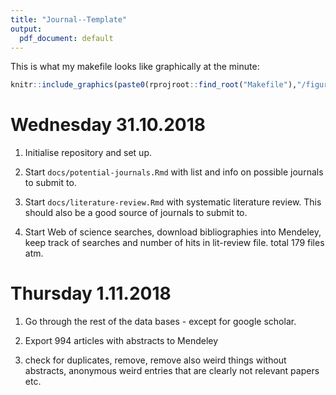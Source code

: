 ```yaml
---
title: "Journal--Template"
output:
  pdf_document: default
---
```



This is what my makefile looks like graphically at the minute:

```r
knitr::include_graphics(paste0(rprojroot::find_root("Makefile"),"/figures/make.png"))
```

# Wednesday 31.10.2018

1. Initialise repository and set up. 

2. Start `docs/potential-journals.Rmd` with list and info on possible journals to submit to. 

3. Start `docs/literature-review.Rmd` with systematic literature review. This should also be a good source of journals to submit to. 

4. Start Web of science searches, download bibliographies into Mendeley, keep track of searches and number of hits in lit-review file. total 179 files atm. 

# Thursday 1.11.2018

1. Go through the rest of the data bases - except for google scholar. 

2. Export 994 articles with abstracts to Mendeley

3. check for duplicates, remove, remove also weird things without abstracts, anonymous weird entries that are clearly not relevant papers etc. 